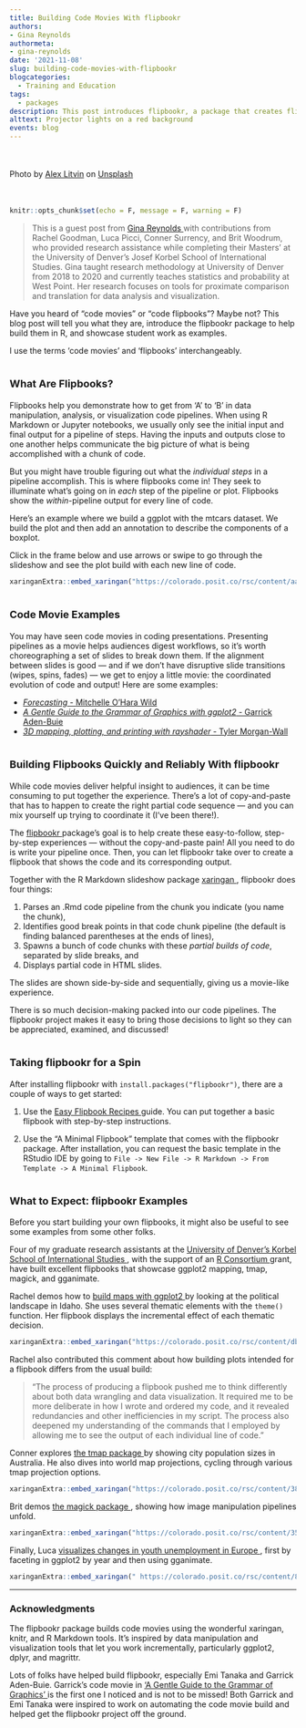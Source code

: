 ```yaml
---
title: Building Code Movies With flipbookr
authors: 
- Gina Reynolds
authormeta:
- gina-reynolds
date: '2021-11-08'
slug: building-code-movies-with-flipbookr
blogcategories:
  - Training and Education
tags:
  - packages
description: This post introduces flipbookr, a package that creates flipbooks, or "code movies", from code. Flipbooks show how incremental additions in code pipelines change the output, helping audiences digest what is happening in each step.
alttext: Projector lights on a red background
events: blog
---
```


<div style="padding: 35px 0 35px 0;">
<caption>
Photo by <a href="https://unsplash.com/@alexlitvin?utm_source=unsplash&utm_medium=referral&utm_content=creditCopyText">Alex Litvin</a> on <a href="https://unsplash.com/?utm_source=unsplash&utm_medium=referral&utm_content=creditCopyText">Unsplash</a>
</caption>
</div>

```r
knitr::opts_chunk$set(echo = F, message = F, warning = F)
```

> This is a guest post from <a   href="https://twitter.com/evamaerey" target = "_blank" rel = "noopener noreferrer">Gina Reynolds </a> with contributions from Rachel Goodman, Luca Picci, Conner Surrency, and Brit Woodrum, who provided research assistance while completing their Masters' at the University of Denver’s Josef Korbel School of International Studies. Gina taught research methodology at University of Denver from 2018 to 2020 and currently teaches statistics and probability at West Point. Her research focuses on tools for proximate comparison and translation for data analysis and visualization.

Have you heard of "code movies" or "code flipbooks"? Maybe not? This blog post will tell you what they are, introduce the flipbookr package to help build them in R, and showcase student work as examples. 

I use the terms 'code movies' and 'flipbooks' interchangeably. 

# <font size="4">What Are Flipbooks?</font>

Flipbooks help you demonstrate how to get from 'A' to 'B' in data manipulation, analysis, or visualization code pipelines. When using R Markdown or Jupyter notebooks, we usually only see the initial input and final output for a pipeline of steps. Having the inputs and outputs close to one another helps communicate the big picture of what is being accomplished with a chunk of code.

But you might have trouble figuring out what the *individual steps* in a pipeline accomplish. This is where flipbooks come in! They seek to illuminate what’s going on in *each* step of the pipeline or plot. Flipbooks show the *within*-pipeline output for every line of code.

Here's an example where we build a ggplot with the mtcars dataset. We build the plot and then add an annotation to describe the components of a boxplot.

Click in the frame below and use arrows or swipe to go through the slideshow and see the plot build with each new line of code.

```r
xaringanExtra::embed_xaringan("https://colorado.posit.co/rsc/content/aa570b5a-2bbd-4c81-8c59-e2bc5ae2c7c3")
```

# <font size = "4">Code Movie Examples</font>

You may have seen code movies in coding presentations. Presenting pipelines as a movie helps audiences digest workflows, so it's worth choreographing a set of slides to break down them. If the alignment between slides is good — and if we don't have disruptive slide transitions (wipes, spins, fades) — we get to enjoy a little movie: the coordinated evolution of code and output! Here are some examples:

- <a   href="https://youtu.be/DhDOTxojQ3k?t=350" target = "_blank" rel = "noopener noreferrer">*Forecasting* - Mitchelle O'Hara Wild </a>
- <a   href="https://pkg.garrickadenbuie.com/gentle-ggplot2/#40" target = "_blank" rel = "noopener noreferrer">*A Gentle Guide to the Grammar of Graphics with ggplot2* - Garrick Aden-Buie </a>
- <a   href="https://youtu.be/sB8CYGlPN0o?t=158" target = "_blank" rel = "noopener noreferrer">*3D mapping, plotting, and printing with rayshader* - Tyler Morgan-Wall </a>

# <font size = "4">Building Flipbooks Quickly and Reliably With flipbookr</font>

While code movies deliver helpful insight to audiences, it can be time consuming to put together the experience. There's a lot of copy-and-paste that has to happen to create the right partial code sequence — and you can mix yourself up trying to coordinate it (I've been there!).

The <a   href="https://evamaerey.github.io/flipbookr/" target = "_blank" rel = "noopener noreferrer">flipbookr </a> package's goal is to help create these easy-to-follow, step-by-step experiences — without the copy-and-paste pain! All you need to do is write your pipeline once. Then, you can let flipbookr take over to create a flipbook that shows the code and its corresponding output.

Together with the R Markdown slideshow package <a   href="https://github.com/yihui/xaringan" target = "_blank" rel = "noopener noreferrer">xaringan </a>, flipbookr does four things: 

1. Parses an .Rmd code pipeline from the chunk you indicate (you name the chunk),
2. Identifies good break points in that code chunk pipeline (the default is finding balanced parentheses at the ends of lines),
3. Spawns a bunch of code chunks with these *partial builds of code*, separated by slide breaks, and
4. Displays partial code in HTML slides.

The slides are shown side-by-side and sequentially, giving us a movie-like experience.

There is so much decision-making packed into our code pipelines. The flipbookr project makes it easy to bring those decisions to light so they can be appreciated, examined, and discussed!

# <font size="4">Taking flipbookr for a Spin</font>

After installing flipbookr with `install.packages("flipbookr")`, there are a couple of ways to get started:

1. Use the <a   href="https://evamaerey.github.io/flipbooks/flipbook_recipes#1" target = "_blank" rel = "noopener noreferrer">Easy Flipbook Recipes </a> guide.  You can put together a basic flipbook with step-by-step instructions. 

<!-- there's also a [video companion guide](https://www.youtube.com/watch?v=07xEB4q8bXo&feature=youtu.be) to the recipes book.  -->

2. Use the "A Minimal Flipbook" template that comes with the flipbookr package. After installation, you can request the basic template in the RStudio IDE by going to `File -> New File -> R Markdown -> From Template -> A Minimal Flipbook`.

<!-- In the future, we hope to deliver a new mode of creating embedded mini flipbooks from *within Rmarkdown files* themselves. You will be able to create instant mini flipbooks with the function `flipbookr::embed_flipbook()`. You (or your students!) will be able to create flipbooks with less fuss than ever before!  Stay tuned or, if you are feeling brave and helpful, check out the [functions](https://github.com/EvaMaeRey/flipbookr/blob/master/R/h_write_instant_flipbook.R) or [examples template](https://github.com/EvaMaeRey/flipbookr/blob/master/inst/rmarkdown/templates/flipbook-embed/skeleton/skeleton.Rmd).   -->

# <font size="4">What to Expect: flipbookr Examples</font>

Before you start building your own flipbooks, it might also be useful to see some examples from some other folks.  

Four of my graduate research assistants at the <a   href="https://korbel.du.edu/" target = "_blank" rel = "noopener noreferrer">University of Denver's Korbel School of International Studies </a>, with the support of an <a   href="https://www.r-consortium.org/" target = "_blank" rel = "noopener noreferrer">R Consortium </a> grant, have built excellent flipbooks that showcase ggplot2 mapping, tmap, magick, and gganimate.  

<!-- So writing code for to create flipbooks is a little different than writing code only to accomplish a task.  It is more like choreographing an experience.  As much as possible, the creators should try to write the code so that their is feedback as code is revealed.    -->

Rachel demos how to <a   href="https://evamaerey.github.io/rstudio_education_blog/Idaho_Mapping/Idaho_mapping.html" target = "_blank" rel = "noopener noreferrer">build maps with ggplot2 </a> by looking at the political landscape in Idaho. She uses several thematic elements with the `theme()` function. Her flipbook displays the incremental effect of each thematic decision.

```r
xaringanExtra::embed_xaringan("https://colorado.posit.co/rsc/content/db11f0d2-1357-4223-82fb-854bebe5cea0")
```

Rachel also contributed this comment about how building plots intended for a flipbook differs from the usual build:

> "The process of producing a flipbook pushed me to think differently about both data wrangling and data visualization. It required me to be more deliberate in how I wrote and ordered my code, and it revealed redundancies and other inefficiencies in my script. The process also deepened my understanding of the commands that I employed by allowing me to see the output of each individual line of code."  

Conner explores <a   href="https://evamaerey.github.io/rstudio_education_blog/AUS_InteractMap/AUS_tmap.html" target = "_blank" rel = "noopener noreferrer">the tmap package </a> by showing city population sizes in Australia. He also dives into world map projections, cycling through various tmap projection options.

<!-- ` australia_reveal`  -->

```r
xaringanExtra::embed_xaringan("https://colorado.posit.co/rsc/content/385910e7-ce93-4d86-8d41-b33633d5d8d5")
```

Brit demos <a   href="https://evamaerey.github.io/rstudio_education_blog/magick/magick.html" target = "_blank" rel = "noopener noreferrer">the magick package </a>, showing how image manipulation pipelines unfold.

<!-- ` magick_reveal` -->

```r
xaringanExtra::embed_xaringan("https://colorado.posit.co/rsc/content/358b0b0b-ee86-41fc-811c-5f35a501468a")
```

Finally, Luca <a   href="https://evamaerey.github.io/rstudio_education_blog/unemployment/unemployment.html" target = "_blank" rel = "noopener noreferrer">visualizes changes in youth unemployment in Europe </a>, first by faceting in ggplot2 by year and then using gganimate.

```r
xaringanExtra::embed_xaringan(" https://colorado.posit.co/rsc/content/8b1b7f8a-cfae-4340-a3fa-fb0292385466")
```

---

### Acknowledgments

The flipbookr package builds code movies using the wonderful xaringan, knitr, and R Markdown tools. It's inspired by data manipulation and visualization tools that let you work incrementally, particularly ggplot2, dplyr, and magrittr. 

Lots of folks have helped build flipbookr, especially Emi Tanaka and Garrick Aden-Buie.  Garrick's code movie in <a   href="https://pkg.garrickadenbuie.com/gentle-ggplot2/#40" target = "_blank" rel = "noopener noreferrer">'A Gentle Guide to the Grammar of Graphics' </a> is the first one I noticed and is not to be missed! Both Garrick and Emi Tanaka were inspired to work on automating the code movie build and helped get the flipbookr project off the ground.
